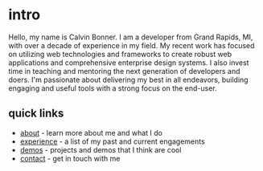 # intro

Hello, my name is Calvin Bonner. I am a developer from Grand Rapids, MI, with
over a decade of experience in my field. My recent work has focused on utilizing
web technologies and frameworks to create robust web applications and
comprehensive enterprise design systems. I also invest time in teaching and
mentoring the next generation of developers and doers. I'm passionate about
delivering my best in all endeavors, building engaging and useful tools with a
strong focus on the end-user.

## quick links

- [about](/about) - learn more about me and what I do
- [experience](/experience) - a list of my past and current engagements
- [demos](/demos) - projects and demos that I think are cool
- [contact](/contact) - get in touch with me
